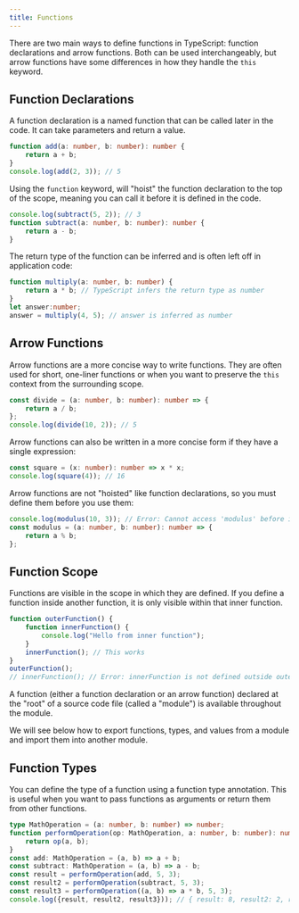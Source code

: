 ```yaml
---
title: Functions
---
```


There are two main ways to define functions in TypeScript: function declarations and arrow functions. Both can be used interchangeably, but arrow functions have some differences in how they handle the `this` keyword.


## Function Declarations
A function declaration is a named function that can be called later in the code. It can take parameters and return a value.

```typescript
function add(a: number, b: number): number {
    return a + b;
}
console.log(add(2, 3)); // 5
```

Using the `function` keyword, will "hoist" the function declaration to the top of the scope, meaning you can call it before it is defined in the code.

```typescript
console.log(subtract(5, 2)); // 3
function subtract(a: number, b: number): number {
    return a - b;
}
```

The return type of the function can be inferred and is often left off in application code:

```typescript
function multiply(a: number, b: number) {
    return a * b; // TypeScript infers the return type as number
}
let answer:number;
answer = multiply(4, 5); // answer is inferred as number
```

## Arrow Functions
Arrow functions are a more concise way to write functions. They are often used for short, one-liner functions or when you want to preserve the `this` context from the surrounding scope.

```typescript
const divide = (a: number, b: number): number => {
    return a / b;
};
console.log(divide(10, 2)); // 5
```
Arrow functions can also be written in a more concise form if they have a single expression:

```typescript
const square = (x: number): number => x * x;
console.log(square(4)); // 16
```
Arrow functions are not "hoisted" like function declarations, so you must define them before you use them:

```typescript
console.log(modulus(10, 3)); // Error: Cannot access 'modulus' before initialization
const modulus = (a: number, b: number): number => {
    return a % b;
};
```

## Function Scope 

Functions are visible in the scope in which they are defined. If you define a function inside another function, it is only visible within that inner function.

```typescript
function outerFunction() {
    function innerFunction() {
        console.log("Hello from inner function");
    }
    innerFunction(); // This works
}
outerFunction();
// innerFunction(); // Error: innerFunction is not defined outside outerFunction
```

A function (either a function declaration or an arrow function) declared at the "root" of a source code file (called a "module") is available 
throughout the module.

We will see below how to export functions, types, and values from a module and import them into another module.


## Function Types 

You can define the type of a function using a function type annotation. This is useful when you want to pass functions as arguments or return them from other functions.

```typescript
type MathOperation = (a: number, b: number) => number;
function performOperation(op: MathOperation, a: number, b: number): number {
    return op(a, b);
}
const add: MathOperation = (a, b) => a + b;
const subtract: MathOperation = (a, b) => a - b;
const result = performOperation(add, 5, 3);
const result2 = performOperation(subtract, 5, 3);
const result3 = performOperation((a, b) => a * b, 5, 3);
console.log({result, result2, result3})); // { result: 8, result2: 2, result3: 15 }
```